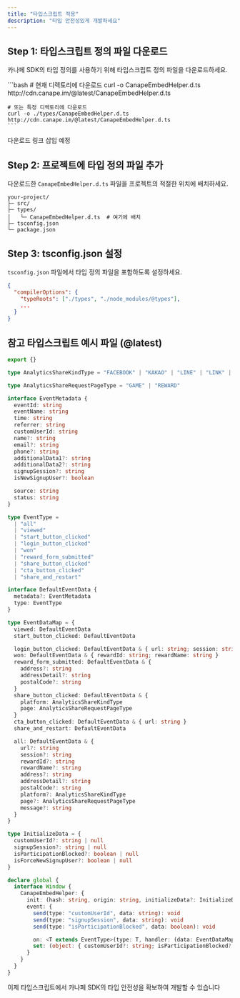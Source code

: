 ```yaml
---
title: "타입스크립트 적용"
description: "타입 안전성있게 개발하세요"
---
```


## Step 1: 타입스크립트 정의 파일 다운로드

카나페 SDK의 타입 정의를 사용하기 위해 타입스크립트 정의 파일을 다운로드하세요.

<AccordionGroup>
  <Accordion icon="rectangle-terminal" title="curl을 사용한 다운로드">
    ```bash
    # 현재 디렉토리에 다운로드
    curl -o CanapeEmbedHelper.d.ts http://cdn.canape.im/@latest/CanapeEmbedHelper.d.ts

    # 또는 특정 디렉토리에 다운로드
    curl -o ./types/CanapeEmbedHelper.d.ts http://cdn.canape.im/@latest/CanapeEmbedHelper.d.ts
    ```

  </Accordion>
  <Accordion icon="rectangle-terminal" title="브라우저에서 직접 다운로드">
    다운로드 링크 삽입 예정
  </Accordion>
</AccordionGroup>

## Step 2: 프로젝트에 타입 정의 파일 추가

다운로드한 `CanapeEmbedHelper.d.ts` 파일을 프로젝트의 적절한 위치에 배치하세요.

```
your-project/
├─ src/
├─ types/
│   └─ CanapeEmbedHelper.d.ts  # 여기에 배치
├─ tsconfig.json
└─ package.json
```

## Step 3: tsconfig.json 설정

`tsconfig.json` 파일에서 타입 정의 파일을 포함하도록 설정하세요.

```json
{
  "compilerOptions": {
    "typeRoots": ["./types", "./node_modules/@types"],
    ...
  }
}
```

## 참고 타입스크립트 예시 파일 (@latest)

```typescript
export {}

type AnalyticsShareKindType = "FACEBOOK" | "KAKAO" | "LINE" | "LINK" | "MESSENGER" | "WHATSAPP" | "X"

type AnalyticsShareRequestPageType = "GAME" | "REWARD"

interface EventMetadata {
  eventId: string
  eventName: string
  time: string
  referrer: string
  customUserId: string
  name?: string
  email?: string
  phone?: string
  additionalData1?: string
  additionalData2?: string
  signupSession?: string
  isNewSignupUser?: boolean

  source: string
  status: string
}

type EventType =
  | "all"
  | "viewed"
  | "start_button_clicked"
  | "login_button_clicked"
  | "won"
  | "reward_form_submitted"
  | "share_button_clicked"
  | "cta_button_clicked"
  | "share_and_restart"

interface DefaultEventData {
  metadata?: EventMetadata
  type: EventType
}

type EventDataMap = {
  viewed: DefaultEventData
  start_button_clicked: DefaultEventData

  login_button_clicked: DefaultEventData & { url: string; session: string }
  won: DefaultEventData & { rewardId: string; rewardName: string }
  reward_form_submitted: DefaultEventData & {
    address?: string
    addressDetail?: string
    postalCode?: string
  }
  share_button_clicked: DefaultEventData & {
    platform: AnalyticsShareKindType
    page: AnalyticsShareRequestPageType
  }
  cta_button_clicked: DefaultEventData & { url: string }
  share_and_restart: DefaultEventData

  all: DefaultEventData & {
    url?: string
    session?: string
    rewardId?: string
    rewardName?: string
    address?: string
    addressDetail?: string
    postalCode?: string
    platform?: AnalyticsShareKindType
    page?: AnalyticsShareRequestPageType
    message?: string
  }
}

type InitializeData = {
  customUserId?: string | null
  signupSession?: string | null
  isParticipationBlocked?: boolean | null
  isForceNewSignupUser?: boolean | null
}

declare global {
  interface Window {
    CanapeEmbedHelper: {
      init: (hash: string, origin: string, initializeData?: InitializeData) => void
      event: {
        send(type: "customUserId", data: string): void
        send(type: "signupSession", data: string): void
        send(type: "isParticipationBlocked", data: boolean): void

        on: <T extends EventType>(type: T, handler: (data: EventDataMap[T]) => void) => void
        set: (object: { customUserId?: string; isParticipationBlocked?: boolean; signupSession?: string }) => void
      }
    }
  }
}
```

이제 타입스크립트에서 카나페 SDK의 타입 안전성을 확보하여 개발할 수 있습니다

